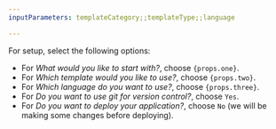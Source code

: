 ```yaml
---
inputParameters: templateCategory;;templateType;;language

---
```



For setup, select the following options:

* For *What would you like to start with?*, choose <code>{props.one}</code>.
* For *Which template would you like to use?*, choose <code>{props.two}</code>.
* For *Which language do you want to use?*, choose <code>{props.three}</code>.
* For *Do you want to use git for version control?*, choose `Yes`.
* For *Do you want to deploy your application?*, choose `No` (we will be making some changes before deploying).
